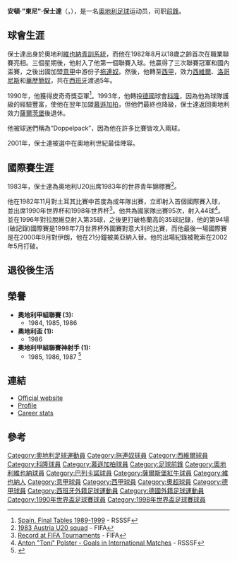 {{noteTA|G1=Football|G2=uefa|G3=西甲|G4=意甲|G5=德甲
|T = zh-hans:托尼·波尔斯特;zh-hk:東尼·保士達;
|1 = zh-hans:托尼;zh-hk:東尼;
|2 = zh-hans:波尔斯特;zh-hk:保士達;
}}
{{Football player infobox
| playername           = 東尼·保士達<br>''Toni Polster''
| fullname             = Anton Polster
| nickname             = 
| image                = Toni Polster1.jpg
| image_size           = 200px
| dateofbirth          = {{birth date and age|1964|3|10|df=y}}
| cityofbirth          = [[維也納|維也納]]
| countryofbirth       = [[奧地利|奧地利]]
| height               = {{height|meters =1.88}}
| position             = [[前鋒_(足球)|前鋒]]
| currentclub          =
| youthclubs1          = [[奧地利維也納足球會|奧地利維也納]]
| youthyears2          = 1982
| youthclubs2          = [[1._Simmeringer_SC|西美尔尼格]]
| years1               = 1982–1987
| clubs1               = [[奧地利維也納足球會|奧地利維也納]]
| caps1                = 147
| goals1               = 119
| years2               = 1987–1988
| clubs2               = [[拖連奴足球會|拖連奴]]
| caps2                = 27
| goals2               = 9
| years3               = 1988–1991
| clubs3               = [[塞維利亞足球俱樂部|西維爾]]
| caps3                = 102
| goals3               = 55
| years4               = 1991–1992
| clubs4               = [[CD_Logroñés|洛哥尼斯]]
| caps4                = 38
| goals4               = 14
| years5               = 1992–1993
| clubs5               = [[巴列卡诺足球俱乐部|華歷簡奴]]
| caps5                = 31
| goals5               = 14
| years6               = 1993–1998
| clubs6               = [[科隆足球俱乐部|科隆]]
| caps6                = 151
| goals6               = 79
| years7               = 1998–1999
| clubs7               = [[慕遜加柏體育會|慕遜加柏]]
| caps7                = 38
| goals7               = 15
| years8               = 1999–2000
| clubs8               = [[薩爾斯堡紅牛足球俱樂部|薩爾斯堡]]
| caps8                = 12
| goals8               = 2
| totalcaps            = 546
| totalgoals           = 307
| nationalyears1       = 1982–2000
| nationalteam1        = [[奧地利國家足球隊|奧地利]]
| nationalcaps1        = 95
| nationalgoals1       = 44
| manageryears1        = 2010
| managerclubs1        = [[林茨體育會|林茨]] (預備隊)
| manageryears2        = 2011–2013
| managerclubs2        = [[SC_Wiener_Viktoria|維也納維多利亞]]
| manageryears3        = 2013
| managerclubs3        = [[阿德米拉足球俱乐部|艾特米拿]]
}}
'''安頓·"東尼"·保士達'''（{{lang-de|'''Anton "Toni" Polster'''}}，{{bd|1964年|3月10日|catIdx=Anton Polster}}），是一名[[奧地利|奧地利]][[足球|足球]]运动员，司职[[前鋒_(足球)|前鋒]]。

==球會生涯==
保士達出身於奧地利[[維也納青訓系統|維也納青訓系統]]，而他在1982年8月以18歲之齡首次在職業聯賽亮相。三個星期後，他射入了他第一個聯賽入球。他贏得了三次聯賽冠軍和國內盃賽，之後出國加盟[[意甲|意甲]]中游份子[[拖連奴|拖連奴]]。然後，他轉至[[西甲|西甲]]，效力[[西維爾|西維爾]]、[[洛哥尼斯|洛哥尼斯]]和[[華歷簡奴|華歷簡奴]]，共在[[西班牙|西班牙]]渡過5年。

1990年，他獲得皮奇奇獎亞軍<ref>[http://www.rsssf.com/tabless/spanhist8999.html#8990 Spain, Final Tables 1989-1999] {{Wayback|url=http://www.rsssf.com/tabless/spanhist8999.html#8990 |date=20180923101909 }} - RSSSF</ref>。1993年，他轉投[[德國|德國]]球會[[科隆|科隆]]，因為他為球隊護級的經驗豐富，使他在翌年加盟[[慕遜加柏|慕遜加柏]]，但他們最終也降級，保士達返回奧地利效力[[薩爾茨堡|薩爾茨堡]]後退休。

他被球迷們稱為“Doppelpack”，因為他在許多比賽皆攻入兩球。

2001年，保士達被選中在奧地利世紀最佳陣容。

==國際賽生涯==

1983年，保士達為奧地利U20出席1983年的世界青年錦標賽<ref>[http://www.fifa.com/tournaments/archive/tournament=104/edition=191120/teams/team=1888244.html 1983 Austria U20 squad] {{Wayback|url=http://www.fifa.com/tournaments/archive/tournament=104/edition=191120/teams/team=1888244.html |date=20121107214649 }} - FIFA</ref>。 

他在1982年11月對土耳其比賽中首度為成年隊出賽，立即射入首個國際賽入球，並出席1990年世界杯和1998年世界杯<ref>[http://www.fifa.com/worldfootball/statisticsandrecords/players/player=174872/index.html Record at FIFA Tournaments] {{Wayback|url=http://www.fifa.com/worldfootball/statisticsandrecords/players/player=174872/index.html |date=20150108151437 }} - FIFA</ref>。他共為國家隊出賽95次，射入44球<ref>[http://www.rsssf.com/miscellaneous/polster-intlg.html Anton "Toni" Polster - Goals in International Matches] {{Wayback|url=http://www.rsssf.com/miscellaneous/polster-intlg.html |date=20200608025130 }} - RSSSF</ref>。並在1996年對拉脫維亞射入第35球，之後更打破格蘭高的35球記錄，他的第94場(破記錄)國際賽是1998年7月世界杯外圍賽對意大利的比賽，而他最後一場國際賽是在2000年9月對伊朗，他在21分鐘被美亞納入替。他的出場紀錄被靴索在2002年5月打破。

==退役後生活==

==榮譽==
*'''奧地利甲組聯賽 (3):'''
** 1984, 1985, 1986
*'''奧地利盃 (1):'''
** 1986
*'''奧地利甲組聯賽神射手 (1):'''
** 1985, 1986, 1987 <ref>{{cite web|url=http://www.oberliga-a.at/fussball_a/torschutzen_a.htm |title=Österreichs Torschützenkönige |publisher=www.oberliga-a.at |accessdate=2008-08-14 |deadurl=yes |archiveurl=https://web.archive.org/web/20070915044827/http://www.oberliga-a.at/fussball_a/torschutzen_a.htm |archivedate=2007-09-15 }}</ref>

==連結==
*[http://tonipolster.at/ Official website] {{Wayback|url=http://tonipolster.at/ |date=20190822140515 }} 
*[http://www.austria-archiv.at/spieler.php?Spieler_ID=133 Profile] {{Wayback|url=http://www.austria-archiv.at/spieler.php?Spieler_ID=133 |date=20200809102853 }} 
*[http://www.national-football-teams.com/v2/player.php?id=13205 Career stats] {{Wayback|url=http://www.national-football-teams.com/v2/player.php?id=13205 |date=20120923123749 }} 

==參考==
{{refs}}

{{start box}}
{{s-ach|aw}}
{{succession box|before= [[高特貝加|高特貝加]]|title=[[奧地利年度最佳運動員|奧地利年度最佳運動員]]|years=1997|after= [[美亞|美亞]]}}
{{end box}}

{{歐洲金靴獎}}

{{Authority control}}
{{DEFAULTSORT:Polster, Toni}}
[[Category:奧地利足球運動員|Category:奧地利足球運動員]]
[[Category:拖連奴球員|Category:拖連奴球員]]
[[Category:西維爾球員|Category:西維爾球員]]
[[Category:科隆球員|Category:科隆球員]]
[[Category:慕遜加柏球員|Category:慕遜加柏球員]]
[[Category:足球前鋒|Category:足球前鋒]]
[[Category:奧地利維也納球員|Category:奧地利維也納球員]]
[[Category:巴列卡諾球員|Category:巴列卡諾球員]]
[[Category:薩爾斯堡紅牛球員|Category:薩爾斯堡紅牛球員]]
[[Category:維也納人|Category:維也納人]]
[[Category:意甲球員|Category:意甲球員]]
[[Category:西甲球員|Category:西甲球員]]
[[Category:奧超球員|Category:奧超球員]]
[[Category:德甲球員|Category:德甲球員]]
[[Category:西班牙外籍足球運動員|Category:西班牙外籍足球運動員]]
[[Category:德國外籍足球運動員|Category:德國外籍足球運動員]]
[[Category:1990年世界盃足球賽球員|Category:1990年世界盃足球賽球員]]
[[Category:1998年世界盃足球賽球員|Category:1998年世界盃足球賽球員]]